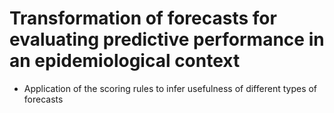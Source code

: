 # Transformation of forecasts for evaluating predictive performance in an epidemiological context

- Application of the scoring rules to infer usefulness of different types of forecasts

